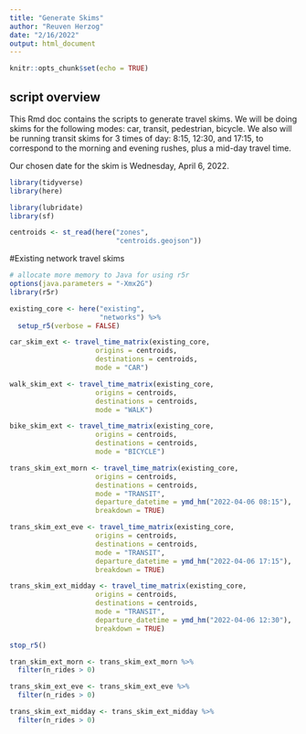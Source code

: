 ```yaml
---
title: "Generate Skims"
author: "Reuven Herzog"
date: "2/16/2022"
output: html_document
---
```


```r
knitr::opts_chunk$set(echo = TRUE)
```

## script overview

This Rmd doc contains the scripts to generate travel skims.
We will be doing skims for the following modes: car, transit, pedestrian, bicycle.
We also will be running transit skims for 3 times of day:
8:15, 12:30, and 17:15, to correspond to the morning and evening rushes,
plus a mid-day travel time.

Our chosen date for the skim is Wednesday, April 6, 2022.

```r
library(tidyverse)
library(here)

library(lubridate)
library(sf)
```

```r
centroids <- st_read(here("zones",
                          "centroids.geojson"))
```

#Existing network travel skims

```r
# allocate more memory to Java for using r5r
options(java.parameters = "-Xmx2G")
library(r5r)

existing_core <- here("existing",
                      "networks") %>%
  setup_r5(verbose = FALSE)
```

```r
car_skim_ext <- travel_time_matrix(existing_core, 
                     origins = centroids,
                     destinations = centroids,
                     mode = "CAR")
```

```r
walk_skim_ext <- travel_time_matrix(existing_core, 
                     origins = centroids,
                     destinations = centroids,
                     mode = "WALK")
```

```r
bike_skim_ext <- travel_time_matrix(existing_core, 
                     origins = centroids,
                     destinations = centroids,
                     mode = "BICYCLE")
```

```r
trans_skim_ext_morn <- travel_time_matrix(existing_core, 
                     origins = centroids,
                     destinations = centroids,
                     mode = "TRANSIT",
                     departure_datetime = ymd_hm("2022-04-06 08:15"),
                     breakdown = TRUE)
```

```r
trans_skim_ext_eve <- travel_time_matrix(existing_core, 
                     origins = centroids,
                     destinations = centroids,
                     mode = "TRANSIT",
                     departure_datetime = ymd_hm("2022-04-06 17:15"),
                     breakdown = TRUE)
```

```r
trans_skim_ext_midday <- travel_time_matrix(existing_core, 
                     origins = centroids,
                     destinations = centroids,
                     mode = "TRANSIT",
                     departure_datetime = ymd_hm("2022-04-06 12:30"),
                     breakdown = TRUE)
```

```r
stop_r5()
```

```r
tran_skim_ext_morn <- trans_skim_ext_morn %>%
  filter(n_rides > 0)

trans_skim_ext_eve <- trans_skim_ext_eve %>%
  filter(n_rides > 0)

trans_skim_ext_midday <- trans_skim_ext_midday %>%
  filter(n_rides > 0)
```


